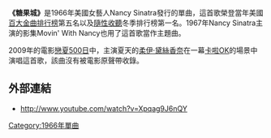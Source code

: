 {{Infobox song
| name       = Sugar Town
| cover      =
| alt        =
| type       = single
| artist     = [[南茜·辛纳特拉|南茜·辛纳特拉]]
| album      = Sugar
| B-side     = Summer Wine
| released   = 1966
| recorded   =
| studio     =
| venue      =
| genre      = [[流行_(音樂類型)|流行音樂]]
| length     = {{duration|m=2|s=20}}
| label      = Reprise Records
| writer     = Lee Hazlewood
| producer   = Lee Hazlewood
| prev_title = In Our Time
| prev_year  = 1966
| next_title = Somethin' Stupid
| next_year  = 1967
}}
'''《糖果城》'''是1966年美國女藝人Nancy Sinatra發行的單曲，這首歌榮登當年美國[[百大金曲排行榜|百大金曲排行榜]]第五名以及[[隨性收聽|隨性收聽]]冬季排行榜第一名。1967年Nancy Sinatra主演的影集Movin' With Nancy也用了這首歌當作主題曲。

2009年的電影[[戀夏500日|戀夏500日]]中，主演夏天的[[柔伊·黛絲香奈|柔伊·黛絲香奈]]在一幕[[卡啦OK|卡啦OK]]的場景中演唱這首歌，該曲沒有被電影原聲帶收錄。


== 外部連結 ==
*http://www.youtube.com/watch?v=Xpqag9J6nQY {{Wayback|url=http://www.youtube.com/watch?v=Xpqag9J6nQY |date=20161007042939 }}

{{single-stub}}
[[Category:1966年單曲|Category:1966年單曲]]